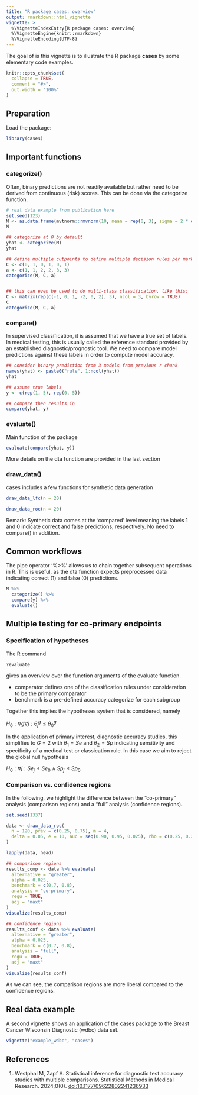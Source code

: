 ---
title: "R package cases: overview"
output: rmarkdown::html_vignette
vignette: >
  %\VignetteIndexEntry{R package cases: overview}
  %\VignetteEngine{knitr::rmarkdown}
  %\VignetteEncoding{UTF-8}
---

The goal of is this vignette is to illustrate the R package **cases** by some elementary code examples.

```{r, include = FALSE}
knitr::opts_chunk$set(
  collapse = TRUE,
  comment = "#>",
  out.width = "100%"
)
```


## Preparation

Load the package:

```{r setup}
library(cases)
```

## Important functions

### categorize()
Often, binary predictions are not readily available but rather need to be 
derived from continuous (risk) scores. This can be done via the categorize
function.

```{r categorize1}
# real data example from publication here
set.seed(123)
M <- as.data.frame(mvtnorm::rmvnorm(10, mean = rep(0, 3), sigma = 2 * diag(3)))
M

## categorize at 0 by default
yhat <- categorize(M)
yhat

## define multiple cutpoints to define multiple decision rules per marker
C <- c(0, 1, 0, 1, 0, 1)
a <- c(1, 1, 2, 2, 3, 3)
categorize(M, C, a)


## this can even be used to do multi-class classification, like this:
C <- matrix(rep(c(-1, 0, 1, -2, 0, 2), 3), ncol = 3, byrow = TRUE)
C
categorize(M, C, a)
```


### compare()
In supervised classification, it is assumed that we have a true set of labels.
In medical testing, this is usually called the reference standard provided by
an established diagnostic/prognostic tool.
We need to compare model predictions against these labels in order to compute 
model accuracy. 

```{r compare1}
## consider binary prediction from 3 models from previous r chunk
names(yhat) <- paste0("rule", 1:ncol(yhat))
yhat

## assume true labels
y <- c(rep(1, 5), rep(0, 5))

## compare then results in
compare(yhat, y)
```



### evaluate()
Main function of the package

```{r evaluate1}
evaluate(compare(yhat, y))
```

More details on the dta function are provided in the last section

### draw_data()
cases includes a few functions for synthetic data generation

```{r draw_data1}
draw_data_lfc(n = 20)
```


```{r draw_data2}
draw_data_roc(n = 20)
```

Remark: Synthetic data comes at the 'compared' level meaning the labels 1 and 0
indicate correct and false predictions, respectively. No need to compare() in addition.

## Common workflows

The pipe operator '%>%'
allows us to chain together subsequent operations in R. 
This is useful, as the dta function expects preprocessed data indicating 
correct (1) and false (0) predictions. 


```{r workflow1}
M %>%
  categorize() %>%
  compare(y) %>%
  evaluate()
```


## Multiple testing for co-primary endpoints

### Specification of hypotheses

The R command

```{r dtafun1, eval=FALSE}
?evaluate
```

gives an overview over the function arguments of the evaluate function.

- comparator defines one of the classification rules under consideration to be the primary comparator
- benchmark is a pre-defined accuracy categorize for each subgroup

Together this implies the hypotheses system that is considered, namely

$H_0: \forall g \forall j: \theta_j^g \leq \theta_0^g$

In the application of primary interest, diagnostic accuracy studies, this simplifies
to $G=2$ with $\theta_1 = Se$ and $\theta_2 =Sp$ indicating sensitivity and specificity
of a medical test or classication rule. In this case we aim to reject the global null hypothesis

$H_0: \forall j: Se_j \leq Se_0 \wedge Sp_j \leq Sp_0$


### Comparison vs. confidence regions

In the following, we highlight the difference between the "co-primary" analysis (comparison regions) and a "full" analysis (confidence regions).

```{r}
set.seed(1337)

data <- draw_data_roc(
  n = 120, prev = c(0.25, 0.75), m = 4,
  delta = 0.05, e = 10, auc = seq(0.90, 0.95, 0.025), rho = c(0.25, 0.25)
)

lapply(data, head)
```

```{r viz_comp}
## comparison regions
results_comp <- data %>% evaluate(
  alternative = "greater",
  alpha = 0.025,
  benchmark = c(0.7, 0.8),
  analysis = "co-primary",
  regu = TRUE,
  adj = "maxt"
)
visualize(results_comp)
```


```{r}
## confidence regions
results_conf <- data %>% evaluate(
  alternative = "greater",
  alpha = 0.025,
  benchmark = c(0.7, 0.8),
  analysis = "full",
  regu = TRUE,
  adj = "maxt"
)
visualize(results_conf)
```

As we can see, the comparison regions are more liberal compared to the confidence regions.

## Real data example

A second vignette shows an application of the cases package to the Breast Cancer Wisconsin Diagnostic (wdbc) data set.

```{r example_wdbc, eval=FALSE, echo=TRUE}
vignette("example_wdbc", "cases")
```

## References

1. Westphal M, Zapf A. Statistical inference for diagnostic test accuracy studies with multiple comparisons. Statistical Methods in Medical Research. 2024;0(0). [doi:10.1177/09622802241236933](https://journals.sagepub.com/doi/full/10.1177/09622802241236933)
